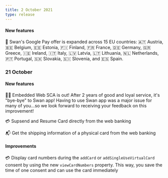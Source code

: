```yaml
---
title: 2 October 2021
type: release
---
```


#### New features

🤖 Swan's Google Pay offer is expanded across 15 EU countries: 🇦🇹 Austria, 🇧🇪 Belgium, 🇪🇪 Estonia, 🇫🇮 Finland, 🇫🇷 France, 🇩🇪 Germany, 🇬🇷 Greece, 🇮🇪 Ireland, 🇮🇹 Italy, 🇱🇻 Latvia, 🇱🇹 Lithuania, 🇳🇱 Netherlands, 🇵🇹 Portugal, 🇸🇰 Slovakia, 🇸🇮 Slovenia, and 🇪🇸 Spain.

### 21 October

#### New features

🤳🏾 Embedded Web SCA is out! After 2 years of good and loyal service, it's "bye-bye" to Swan app! Having to use Swan app was a major issue for many of you...so we look forward to receiving your feedback on this improvement!

💳 Supsend and Resume Card directly from the web banking

📬 Get the shipping information of a physical card from the web banking

#### Improvements

💳 Display card numbers during the `addCard` or `addSingleUseVirtualCard` consent by using the new `viewCardNumbers` property. This way, you save the time of one consent and can use the card immediately
